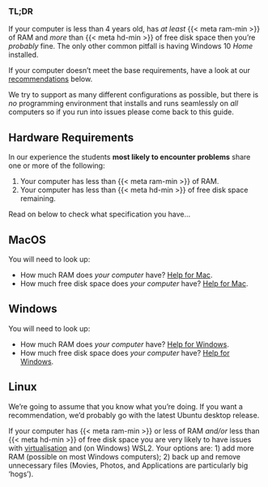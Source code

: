 
::: {.callout-tip}
### TL;DR

If your computer is less than 4 years old, has *at least* {{< meta ram-min >}} of RAM and *more* than {{< meta hd-min >}} of free disk space then you're *probably* fine. The only other common pitfall is having Windows 10 *Home* installed.

::: 

If your computer doesn't meet the base requirements, have a look at our [recommendations](#recommendations) below.

We try to support as many different configurations as possible, but there is *no* programming environment that installs and runs seamlessly on *all* computers so if you run into issues please come back to this guide.

## Hardware Requirements

In our experience the students **most likely to encounter problems** share one or more of the following:

1. Your computer has less than {{< meta ram-min >}} of RAM.
2. Your computer has less than {{< meta hd-min >}} of free disk space remaining.

Read on below to check what specification you have...

::: {.panel-tabset}

## MacOS

You will need to look up:

- How much RAM does _your computer_ have? [Help for Mac](https://www.macworld.co.uk/how-to/mac/much-ram-need-more-3793418/).
- How much free disk space does _your computer_ have? [Help for Mac](https://www.macworld.com/article/2972775/how-to-check-a-mac-free-hard-drive-space.html).

## Windows

You will need to look up:

- How much RAM does _your computer_ have? [Help for Windows](https://www.howtogeek.com/435644how-to-see-how-much-ram-is-in-your-pc-and-its-speed/).
- How much free disk space does _your computer_ have? [Help for Windows](https://www.lifewire.com/how-to-check-free-hard-drive-space-in-windows-2619187).

## Linux

We're going to assume that you know what you're doing. If you want a recommendation, we'd probably go with the latest Ubuntu desktop release.

:::

If your computer has {{< meta ram-min >}} or less of RAM *and/or* less than {{< meta hd-min >}} of free disk space you are very likely to have issues with [virtualisation](virtualisation.qmd) and (on Windows) WSL2. Your options are: 1) add more RAM (possible on most Windows computers); 2) back up and remove unnecessary files (Movies, Photos, and Applications are particularly big 'hogs').